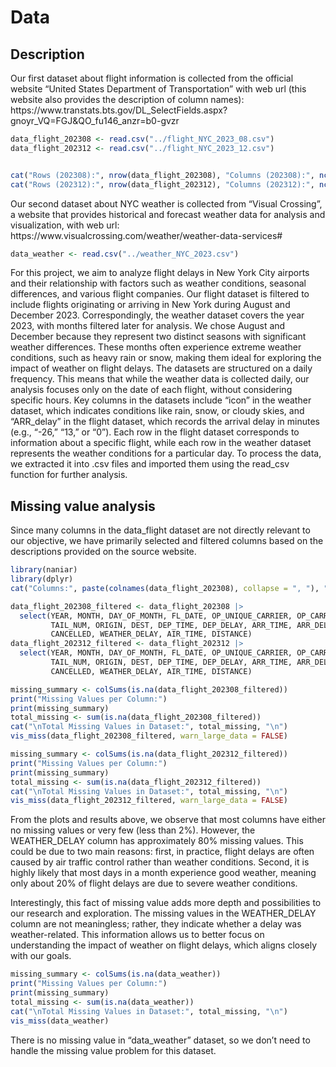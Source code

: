 # Data

## Description
Our first dataset about flight information is collected from the official website "United States Department of Transportation" with web url (this website also provides the description of column names): https://www.transtats.bts.gov/DL_SelectFields.aspx?gnoyr_VQ=FGJ&QO_fu146_anzr=b0-gvzr
```r
data_flight_202308 <- read.csv("../flight_NYC_2023_08.csv")
data_flight_202312 <- read.csv("../flight_NYC_2023_12.csv")


cat("Rows (202308):", nrow(data_flight_202308), "Columns (202308):", ncol(data_flight_202308), "\n")
cat("Rows (202312):", nrow(data_flight_202312), "Columns (202312):", ncol(data_flight_202312), "\n")
```

Our second dataset about NYC weather is collected from "Visual Crossing", a website that provides historical and forecast weather data for analysis and visualization, with web url: https://www.visualcrossing.com/weather/weather-data-services#
```r
data_weather <- read.csv("../weather_NYC_2023.csv")
```

For this project, we aim to analyze flight delays in New York City airports and their relationship with factors such as weather conditions, seasonal differences, and various flight companies. Our flight dataset is filtered to include flights originating or arriving in New York during August and December 2023. Correspondingly, the weather dataset covers the year 2023, with months filtered later for analysis. We chose August and December because they represent two distinct seasons with significant weather differences. These months often experience extreme weather conditions, such as heavy rain or snow, making them ideal for exploring the impact of weather on flight delays. The datasets are structured on a daily frequency. This means that while the weather data is collected daily, our analysis focuses only on the date of each flight, without considering specific hours. Key columns in the datasets include "icon" in the weather dataset, which indicates conditions like rain, snow, or cloudy skies, and "ARR_delay" in the flight dataset, which records the arrival delay in minutes (e.g., "-26," "13," or "0"). Each row in the flight dataset corresponds to information about a specific flight, while each row in the weather dataset represents the weather conditions for a particular day. To process the data, we extracted it into .csv files and imported them using the read_csv function for further analysis.


## Missing value analysis
Since many columns in the data_flight dataset are not directly relevant to our objective, we have primarily selected and filtered columns based on the descriptions provided on the source website. 
```r
library(naniar)
library(dplyr)
cat("Columns:", paste(colnames(data_flight_202308), collapse = ", "), "\n")
```


```r
data_flight_202308_filtered <- data_flight_202308 |>
  select(YEAR, MONTH, DAY_OF_MONTH, FL_DATE, OP_UNIQUE_CARRIER, OP_CARRIER, 
         TAIL_NUM, ORIGIN, DEST, DEP_TIME, DEP_DELAY, ARR_TIME, ARR_DELAY, 
         CANCELLED, WEATHER_DELAY, AIR_TIME, DISTANCE)
data_flight_202312_filtered <- data_flight_202312 |>
  select(YEAR, MONTH, DAY_OF_MONTH, FL_DATE, OP_UNIQUE_CARRIER, OP_CARRIER, 
         TAIL_NUM, ORIGIN, DEST, DEP_TIME, DEP_DELAY, ARR_TIME, ARR_DELAY, 
         CANCELLED, WEATHER_DELAY, AIR_TIME, DISTANCE)

missing_summary <- colSums(is.na(data_flight_202308_filtered))
print("Missing Values per Column:")
print(missing_summary)
total_missing <- sum(is.na(data_flight_202308_filtered))
cat("\nTotal Missing Values in Dataset:", total_missing, "\n")
vis_miss(data_flight_202308_filtered, warn_large_data = FALSE)
```

```r
missing_summary <- colSums(is.na(data_flight_202312_filtered))
print("Missing Values per Column:")
print(missing_summary)
total_missing <- sum(is.na(data_flight_202312_filtered))
cat("\nTotal Missing Values in Dataset:", total_missing, "\n")
vis_miss(data_flight_202312_filtered, warn_large_data = FALSE)
```

From the plots and results above, we observe that most columns have either no missing values or very few (less than 2%). However, the WEATHER_DELAY column has approximately 80% missing values. This could be due to two main reasons: first, in practice, flight delays are often caused by air traffic control rather than weather conditions. Second, it is highly likely that most days in a month experience good weather, meaning only about 20% of flight delays are due to severe weather conditions.

Interestingly, this fact of missing value adds more depth and possibilities to our research and exploration. The missing values in the WEATHER_DELAY column are not meaningless; rather, they indicate whether a delay was weather-related. This information allows us to better focus on understanding the impact of weather on flight delays, which aligns closely with our goals.

```r
missing_summary <- colSums(is.na(data_weather))
print("Missing Values per Column:")
print(missing_summary)
total_missing <- sum(is.na(data_weather))
cat("\nTotal Missing Values in Dataset:", total_missing, "\n")
vis_miss(data_weather)
```
There is no missing value in "data_weather" dataset, so we don't need to handle the missing value problem for this dataset.
